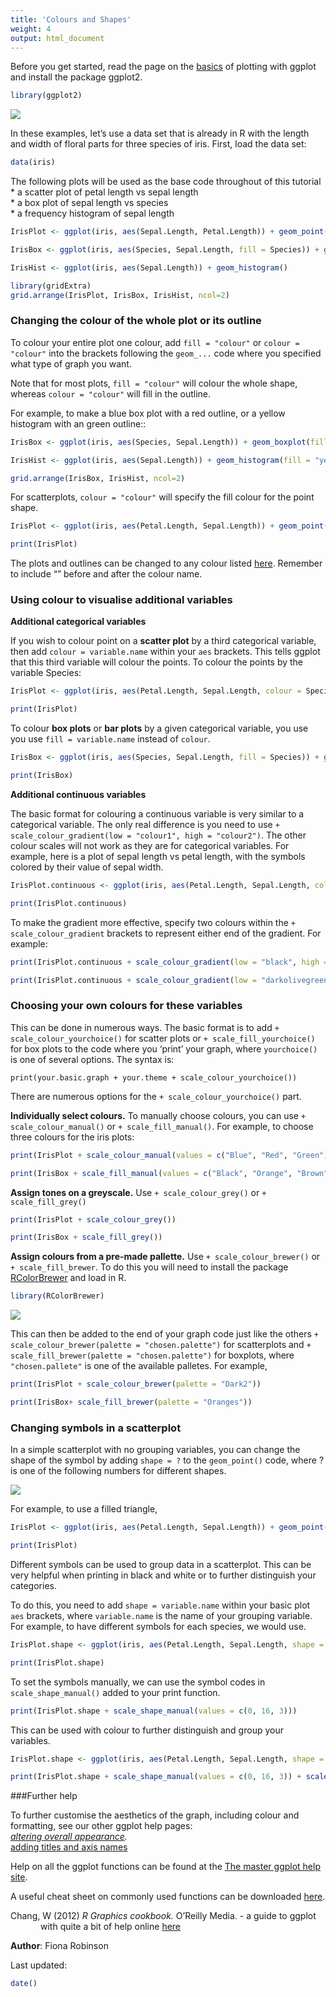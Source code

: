 ```yaml
---
title: 'Colours and Shapes'
weight: 4
output: html_document
---
```


Before you get started, read the page on the [basics](/../graphics/ggplot/ggplot-basics/) of plotting with ggplot and install the package ggplot2.

```r
library(ggplot2)
```
  

![](ggplot1_basics_image.jpg)

In these examples, let's use a data set that is already in R with the length and width of floral parts for three species of iris. First, load the data set:

```r
data(iris)
```

The following plots will be used as the base code throughout of this tutorial  
* a scatter plot of petal length vs sepal length  
* a box plot of sepal length vs species  
* a frequency histogram of sepal length  

```r
IrisPlot <- ggplot(iris, aes(Sepal.Length, Petal.Length)) + geom_point() 

IrisBox <- ggplot(iris, aes(Species, Sepal.Length, fill = Species)) + geom_boxplot()

IrisHist <- ggplot(iris, aes(Sepal.Length)) + geom_histogram() 
```

```r
library(gridExtra)
grid.arrange(IrisPlot, IrisBox, IrisHist, ncol=2)
```
  

### Changing the colour of the whole plot or its outline
 
To colour your entire plot one colour, add `fill = "colour"` or `colour = "colour"` into the brackets following the `geom_...` code where you specified what type of graph you want. 

Note that for most plots, `fill = "colour"` will colour the whole shape, whereas `colour = "colour"` will fill in the outline.

For example, to make a blue box plot with a red outline, or a yellow histogram with an green outline::

```r
IrisBox <- ggplot(iris, aes(Species, Sepal.Length)) + geom_boxplot(fill = "blue", colour = "red") 

IrisHist <- ggplot(iris, aes(Sepal.Length)) + geom_histogram(fill = "yellow", colour = "green")
```

```r
grid.arrange(IrisBox, IrisHist, ncol=2)
```

For scatterplots, `colour = "colour"` will specify the fill colour for the point shape. 

```r
IrisPlot <- ggplot(iris, aes(Petal.Length, Sepal.Length)) + geom_point(colour = "red") 
```

```r
print(IrisPlot)
```

The plots and outlines can be changed to any colour listed [here](http://www.stat.columbia.edu/~tzheng/files/Rcolor.pdf). Remember to include "" before and after the colour name. 
  

### Using colour to visualise additional variables
 
**Additional categorical variables**

If you wish to colour point on a **scatter plot** by a third categorical variable, then add `colour = variable.name` within your `aes` brackets. This tells ggplot that this third variable will colour the points. To colour the points by the variable Species:

```r
IrisPlot <- ggplot(iris, aes(Petal.Length, Sepal.Length, colour = Species)) + geom_point() 
```

```r
print(IrisPlot)
```

To colour **box plots** or **bar plots** by a given categorical variable, you use you use `fill = variable.name` instead of `colour`.

```r
IrisBox <- ggplot(iris, aes(Species, Sepal.Length, fill = Species)) + geom_boxplot() 
```

```r
print(IrisBox)
```
  

**Additional continuous variables**

The basic format for colouring a continuous variable is very similar to a categorical variable. The only real difference is you need to use `+ scale_colour_gradient(low = "colour1", high = "colour2")`. The other colour scales will not work as they are for categorical variables. For example, here is a plot of sepal length vs petal length, with the symbols colored by their value of sepal width.

```r
IrisPlot.continuous <- ggplot(iris, aes(Petal.Length, Sepal.Length, colour = Sepal.Width)) + geom_point()

print(IrisPlot.continuous)
```

To make the gradient more effective, specify two colours within the `+ scale_colour_gradient` brackets to represent either end of the gradient. For example: 

```r
print(IrisPlot.continuous + scale_colour_gradient(low = "black", high = "white"))

print(IrisPlot.continuous + scale_colour_gradient(low = "darkolivegreen1", high = "darkolivegreen"))
```
  

### Choosing your own colours for these variables
 
This can be done in numerous ways. The basic format is to add `+ scale_colour_yourchoice()` for scatter plots or `+ scale_fill_yourchoice()` for box plots to the code where you 'print' your graph, where `yourchoice()` is one of several options. The syntax is:

`print(your.basic.graph + your.theme + scale_colour_yourchoice())`

There are numerous options for the `+ scale_colour_yourchoice()` part.

**Individually select colours.**  To manually choose colours, you can use `+ scale_colour_manual()` or `+ scale_fill_manual()`. For example, to choose three colours for the iris plots:

```r
print(IrisPlot + scale_colour_manual(values = c("Blue", "Red", "Green")))

print(IrisBox + scale_fill_manual(values = c("Black", "Orange", "Brown")))
```


**Assign tones on a greyscale.** Use `+ scale_colour_grey()` or `+ scale_fill_grey()` 

```r
print(IrisPlot + scale_colour_grey())

print(IrisBox + scale_fill_grey())
```

**Assign colours from a pre-made pallette.** Use `+ scale_colour_brewer()` or `+ scale_fill_brewer`. To do this you will need to install the package [RColorBrewer](https://cran.r-project.org/web/packages/RColorBrewer/index.html) and load in R.

```r
library(RColorBrewer)
```

![](RColourBrewer_palette.png)

This can then be added to the end of your graph code just like the others `+ scale_colour_brewer(palette = "chosen.palette")` for scatterplots and `+ scale_fill_brewer(palette = "chosen.palette")` for boxplots, where `"chosen.pallete"` is one of the available palletes. For example,

```r
print(IrisPlot + scale_colour_brewer(palette = "Dark2"))

print(IrisBox+ scale_fill_brewer(palette = "Oranges"))
```
  

### Changing symbols in a scatterplot
 
In a simple scatterplot with no grouping variables, you can change the shape of the symbol by adding `shape = ?` to the `geom_point()` code, where ? is one of the following numbers for different shapes.

![](pch.png)

For example, to use a filled triangle,

```r
IrisPlot <- ggplot(iris, aes(Petal.Length, Sepal.Length)) + geom_point(shape = 17) 
```

```r
print(IrisPlot)
```

Different symbols can be used to group data in a scatterplot. This can be very helpful when printing in black and white or to further distinguish your categories. 

To do this, you need to add  `shape = variable.name` within your basic plot `aes` brackets, where `variable.name` is the name of your grouping variable. For example, to have different symbols for each species, we would use.

```r
IrisPlot.shape <- ggplot(iris, aes(Petal.Length, Sepal.Length, shape = Species)) + geom_point() 
```

```r
print(IrisPlot.shape)
```

To set the symbols manually, we can use the symbol codes in `scale_shape_manual()` added to your print function.

```r
print(IrisPlot.shape + scale_shape_manual(values = c(0, 16, 3)))
```

This can be used with colour to further distinguish and group your variables. 

```r
IrisPlot.shape <- ggplot(iris, aes(Petal.Length, Sepal.Length, shape = Species, colour = Species)) + geom_point() 

print(IrisPlot.shape + scale_shape_manual(values = c(0, 16, 3)) + scale_colour_manual(values = c("chartreuse4", "chocolate", "slateblue4")))
```
  

###Further help
 
To further customise the aesthetics of the graph, including colour and formatting, see our other ggplot help pages:  
*[altering overall appearance](/../graphics/ggplot/ggplot-appearance/).  
*[adding titles and axis names](/../graphics/ggplot/ggplot-labels/)  
   
Help on all the ggplot functions can be found at the [The master ggplot help site](http://docs.ggplot2.org/current/).

A useful cheat sheet on commonly used functions can be downloaded [here](https://www.rstudio.com/wp-content/uploads/2015/03/ggplot2-cheatsheet.pdf).

<p style="margin-left: .5in; text-indent: -.5in;">Chang, W (2012) *R Graphics cookbook.* O'Reilly Media. - a guide to ggplot with quite a bit of help online [here](http://www.cookbook-r.com/Graphs/)</p>
  

**Author**: Fiona Robinson
 
Last updated:
```r
date()
```
